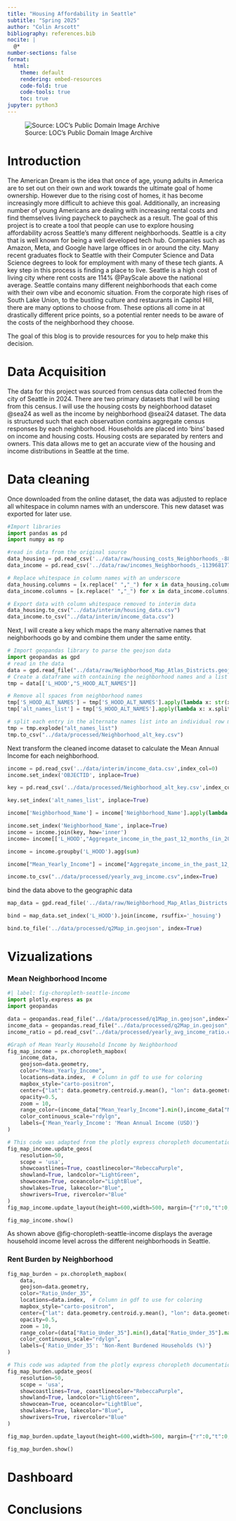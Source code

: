 ```yaml
---
title: "Housing Affordability in Seattle"
subtitle: "Spring 2025"
author: "Colin Arscott"
bibliography: references.bib
nocite: |
  @*
number-sections: false
format:
  html:
    theme: default
    rendering: embed-resources
    code-fold: true
    code-tools: true
    toc: true
jupyter: python3
---
```

![Source: LOC's Public Domain Image Archive](seattle_skyline.jpg){fig-alt="A photo of the Seattle skyline at dusk."}

# Introduction

The American Dream is the idea that once of age, young adults in America are to set out on their own and work towards the ultimate goal of home ownership. However due to the rising cost of homes, it has become increasingly more difficult to achieve this goal. Additionally, an increasing number of young Americans are dealing with increasing rental costs and find themselves living paycheck to paycheck as a result. The goal of this project is to create a tool that people can use to explore housing affordability across Seattle’s many different neighborhoods. Seattle is a city that is well known for being a well developed tech hub. Companies such as Amazon, Meta, and Google have large offices in or around the city. Many recent graduates flock to Seattle with their Computer Science and Data Science degrees to look for employment with many of these tech giants. A key step in this process is finding a place to live. Seattle is a high cost of living city where rent costs are 114% @PayScale above the national average. Seattle contains many different neighborhoods that each come with their own vibe and economic situation. From the corporate high rises of South Lake Union, to the bustling culture and restaurants in Capitol Hill, there are many options to choose from. These options all come in at drastically different price points, so a potential renter needs to be aware of the costs of the neighborhood they choose.

The goal of this blog is to provide resources for you to help make this decision.

# Data Acquisition

The data for this project was sourced from census data collected from the city of Seattle in 2024. There are two primary datasets that I will be using from this census. I will use the housing costs by neighborhood dataset @sea24 as well as the income by neighborhood @seai24 dataset. The data is structured such that each observation contains aggregate census responses by each neighborhood. Households are placed into ‘bins’ based on income and housing costs. Housing costs are separated by renters and owners. This data allows me to get an accurate view of the housing and income distributions in Seattle at the time.

# Data cleaning
Once downloaded from the online dataset, the data was adjusted to replace all whitespace in column names with an underscore. This new dataset was exported for later use.
```python
#Import libraries
import pandas as pd
import numpy as np

#read in data from the original source
data_housing = pd.read_csv('../data/raw/housing_costs_Neighborhoods_-8848403750169343217.csv')
data_income = pd.read_csv('../data/raw/incomes_Neighborhoods_-1139681776900304943.csv')

# Replace whitespace in column names with an underscore
data_housing.columns = [x.replace(" ","_") for x in data_housing.columns]
data_income.columns = [x.replace(" ","_") for x in data_income.columns]

# Export data with column whitespace removed to interim data
data_housing.to_csv("../data/interim/housing_data.csv")
data_income.to_csv("../data/interim/income_data.csv")
```

Next, I will create a key which maps the many alternative names that neighborhoods go by and combine them under the same entity.

```python
# Import geopandas library to parse the geojson data
import geopandas as gpd
# read in the data
data = gpd.read_file("../data/raw/Neighborhood_Map_Atlas_Districts.geojson")
# Create a dataframe with containing the neighborhood names and a list of the alternate names for each neighborhood.+
tmp = data[['L_HOOD',"S_HOOD_ALT_NAMES"]]

# Remove all spaces from neighborhood names
tmp['S_HOOD_ALT_NAMES'] = tmp['S_HOOD_ALT_NAMES'].apply(lambda x: str(x).replace(" ",""))
tmp['alt_names_list'] = tmp['S_HOOD_ALT_NAMES'].apply(lambda x: x.split(","))

# split each entry in the alternate names list into an individual row matching the larger neighborhood to one of its subsidiaries/ alternate names.
tmp = tmp.explode("alt_names_list")
tmp.to_csv("../data/processed/Neighborhood_alt_key.csv")
```

Next transform the cleaned income dataset to calculate the Mean Annual Income for each neighborhood.
```python
income = pd.read_csv('../data/interim/income_data.csv',index_col=0)
income.set_index('OBJECTID', inplace=True)

key = pd.read_csv('../data/processed/Neighborhood_alt_key.csv',index_col=0)

key.set_index('alt_names_list', inplace=True)

income['Neighborhood_Name'] = income['Neighborhood_Name'].apply(lambda x: str(x).replace(" ",""))

income.set_index('Neighborhood_Name', inplace=True)
income = income.join(key, how='inner')
income= income[['L_HOOD',"Aggregate_income_in_the_past_12_months_(in_2022_inflation-adjusted_dollars)","Total_Households","Total_Population"]]

income = income.groupby('L_HOOD').agg(sum)

income["Mean_Yearly_Income"] = income["Aggregate_income_in_the_past_12_months_(in_2022_inflation-adjusted_dollars)"]/income["Total_Households"]

income.to_csv("../data/processed/yearly_avg_income.csv",index=True)
```

bind the data above to the geographic data
```python
map_data = gpd.read_file('../data/raw/Neighborhood_Map_Atlas_Districts.geojson')

bind = map_data.set_index('L_HOOD').join(income, rsuffix='_hosuing')

bind.to_file('../data/processed/q2Map_in.geojson', index=True)
```


# Vizualizations

### Mean Neighborhood Income
```python
#| label: fig-choropleth-seattle-income
import plotly.express as px
import geopandas

data = geopandas.read_file("../data/processed/q1Map_in.geojson",index=True)
income_data = geopandas.read_file("../data/processed/q2Map_in.geojson",index=True)
income_ratio = pd.read_csv("../data/processed/yearly_avg_income_ratio.csv",index_col=0)

#Graph of Mean Yearly Household Income by Neighborhood
fig_map_income = px.choropleth_mapbox(
    income_data,
    geojson=data.geometry,
    color="Mean_Yearly_Income",
    locations=data.index,  # Column in gdf to use for coloring
    mapbox_style="carto-positron",
    center={"lat": data.geometry.centroid.y.mean(), "lon": data.geometry.centroid.x.mean()},
    opacity=0.5,
    zoom = 10,
    range_color=(income_data["Mean_Yearly_Income"].min(),income_data["Mean_Yearly_Income"].max()),
    color_continuous_scale="rdylgn",
    labels={'Mean_Yearly_Income': 'Mean Annual Income (USD)'}
)

# This code was adapted from the plotly express choropleth documentation example code
fig_map_income.update_geos(
    resolution=50,
    scope = 'usa',
    showcoastlines=True, coastlinecolor="RebeccaPurple",
    showland=True, landcolor="LightGreen",
    showocean=True, oceancolor="LightBlue",
    showlakes=True, lakecolor="Blue",
    showrivers=True, rivercolor="Blue"
)
fig_map_income.update_layout(height=600,width=500, margin={"r":0,"t":0,"l":0,"b":0}, title_text="Average Annual Income by Neighborhood")

fig_map_income.show()
```

As shown above @fig-choropleth-seattle-income displays the average household income level across the different neighborhoods in Seattle.

### Rent Burden by Neighborhood

```python

fig_map_burden = px.choropleth_mapbox(
    data,
    geojson=data.geometry,
    color="Ratio_Under_35",
    locations=data.index,  # Column in gdf to use for coloring
    mapbox_style="carto-positron",
    center={"lat": data.geometry.centroid.y.mean(), "lon": data.geometry.centroid.x.mean()},
    opacity=0.5,
    zoom = 10,
    range_color=(data["Ratio_Under_35"].min(),data["Ratio_Under_35"].max()),
    color_continuous_scale="rdylgn",
    labels={'Ratio_Under_35': 'Non-Rent Burdened Households (%)'}
)

# This code was adapted from the plotly express choropleth documentation example code
fig_map_burden.update_geos(
    resolution=50,
    scope = 'usa',
    showcoastlines=True, coastlinecolor="RebeccaPurple",
    showland=True, landcolor="LightGreen",
    showocean=True, oceancolor="LightBlue",
    showlakes=True, lakecolor="Blue",
    showrivers=True, rivercolor="Blue"
)

fig_map_burden.update_layout(height=600,width=500, margin={"r":0,"t":0,"l":0,"b":0}, title_text="Percent of Households with affordable rent")

fig_map_burden.show()
```
# Dashboard

# Conclusions
